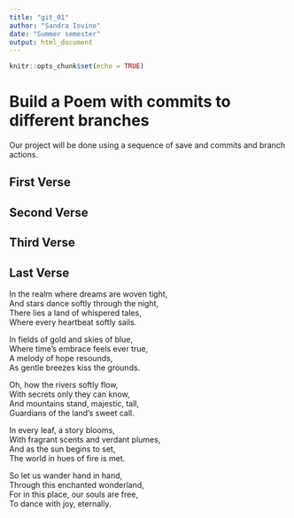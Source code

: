 ```yaml
---
title: "git_01"
author: "Sandra Iovino"
date: "Summer semester"
output: html_document
---
```


```r
knitr::opts_chunk$set(echo = TRUE)
```
# Build a Poem with commits to different branches
Our project will be done using a sequence of save and commits and branch actions.
<!-- Do not modify or change any text in "!--" bracketed areas such as this --- these are instructions to
you, if you change any of this the git program will notice it and compromise your git merging strategy !-->

## First Verse 
<!--Put the first five lines of a poem by Lewis Carrol in this section!-->

## Second Verse
<!--Put the first five lines of a poem by Robert Frost here!-->

## Third Verse
<!--Put the first two verses of The Walrus and the Carpenter here!-->

## Last Verse
<!--Put a short poem you created using chatGPT of 20 to 30 lines,here!-->

In the realm where dreams are woven tight,  
And stars dance softly through the night,  
There lies a land of whispered tales,  
Where every heartbeat softly sails.  

In fields of gold and skies of blue,  
Where time's embrace feels ever true,  
A melody of hope resounds,  
As gentle breezes kiss the grounds.  

Oh, how the rivers softly flow,  
With secrets only they can know,  
And mountains stand, majestic, tall,  
Guardians of the land's sweet call.  

In every leaf, a story blooms,  
With fragrant scents and verdant plumes,  
And as the sun begins to set,  
The world in hues of fire is met.  

So let us wander hand in hand,  
Through this enchanted wonderland,  
For in this place, our souls are free,  
To dance with joy, eternally.  

